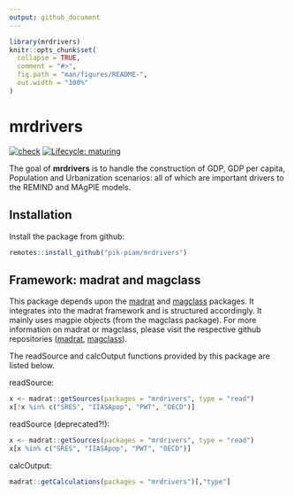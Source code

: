 ```yaml
---
output: github_document
---
```


<!-- README.md is generated from README.Rmd. Please edit that file -->

```r
library(mrdrivers)
knitr::opts_chunk$set(
  collapse = TRUE,
  comment = "#>",
  fig.path = "man/figures/README-",
  out.width = "100%"
)
```

# mrdrivers

<!-- badges: start -->

[![check](https://github.com/pik-piam/mrdrivers/actions/workflows/test-buildlibrary.yaml/badge.svg)](https://github.com/pik-piam/mrdrivers/actions/workflows/test-buildlibrary.yaml)
[![Lifecycle: maturing](https://img.shields.io/badge/lifecycle-experimental-orange.svg)](https://lifecycle.r-lib.org/articles/stages.html#experimental)

<!-- badges: end -->

The goal of **mrdrivers** is to handle the construction of GDP, GDP per capita, Population and Urbanization scenarios: all of which are important drivers to the REMIND and MAgPIE models.

## Installation

Install the package from github:

```r
remotes::install_github("pik-piam/mrdrivers")
```

## Framework: madrat and magclass

This package depends upon the [madrat](https://github.com/pik-piam/madrat#readme) and [magclass](https://github.com/pik-piam/magclass#readme) packages. It integrates into the madrat framework and is structured accordingly. It mainly uses magpie objects (from the magclass package). For more information on madrat or magclass, please visit the respective github repositories ([madrat](https://github.com/pik-piam/madrat#readme), [magclass](https://github.com/pik-piam/magclass#readme)).  
  
The readSource and calcOutput functions provided by this package are listed below.  

readSource:
```r
x <- madrat::getSources(packages = "mrdrivers", type = "read")
x[!x %in% c("SRES", "IIASApop", "PWT", "OECD")]
```

readSource (deprecated?!):
```r
x <- madrat::getSources(packages = "mrdrivers", type = "read")
x[x %in% c("SRES", "IIASApop", "PWT", "OECD")]
```

calcOutput:
```r
madrat::getCalculations(packages = "mrdrivers")[,"type"]
```



